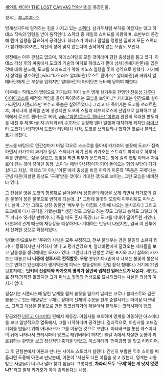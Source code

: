 [[세인트 세이야 THE LOST CANVAS 명왕신화]]의 등장인물.

성우는 [[후쿠야마 준]].

명계삼거두에 필적하는 힘을 가지고 있는 [[스펙터(세인트 세이야)|스펙터]]. 삼거두처럼 부하를 이끌지는 않고 하데스 직속의 명령을 받아 움직인다. 스펙터 중 제일의 스피드를 자랑하며, 초반부터 등장해 텐마 일행을 집요하게 공격한다. 하데스가 아테나 말살을 명령한 집회에 모든 스펙터가 참가해야하지만, 자신의 성에 맞지 않는다며 출석하지 않는 모습도 보인다.

성전에는 아무 관심도 없으며, 하데스야말로 모든 것이라며 강한 충성심을 품고 있다. 하데스 각성 후의 싸움에서 도코의 기술의 여파로 하데스가 팔에 상처(생채기만한)를 입은 것에 대해 분노해, 도코를 쓰러뜨리기 위해 미노스 일행을 쫓아 성역으로 향했다. 거기에서 성역을 경호하던 [wiki:"타우러스 알데바란(로스트 캔버스)" 알데바란]과 싸워서 알데바란에게 큰 부상을 입히지만 알데바란의 타이탄즈 노바에 당하여 패한다.

이후에는 하데스의 명령으로 자기보다 격이 높은 명계 삼거두중 한명인 [[천웅성 가루다 아이아코스]]를 패전의 책임을 물어 죽이려하는 모습을 보인다.[* 카가호는 인간으로 살아가라면서 서플리스만 부수고 목숨은 살려주었다.] 그리고 다 죽어가는 도코를 쓰러트린 후, 아테나의 성의를 손에 넣었지만 도코의 스틸과 데프테로스의 난입으로 실패하고 성역에서 로스트 캔버스로 복귀, [[wiki:"아론(로스트 캔버스)"아론]]과 완전히 적대한 판도라를 내친 후 제3마궁 지구(테라)의 수호자로 등장해 텐마 일행과 대치하게 되지만 [[라이브라 도코]]가 난입하면서 도코와 리턴매치 시작, 도코를 쓰러트리나 했지만 코로나 블라스트가 깨졌다.

분노를 바탕으로 인간성마저 버릴 각오로 스스로를 몰아내 카가호의 불꽃에 도코가 접촉하면서 카가호의 과거가 등장. 스펙터가 되기 전의 카가호는 스트리트 파이터로 하루하루를 연명하는 삶을 살았고, 햇빛을 쬐면 피부가 문드러지는 병에 걸려 햇빛 아래서 자유로이 걷는 것이 꿈이던 동생 '스이'는 매번 만신창이가 되어 돌아오는 형의 부담이 되기 싫다고 자살. '하데스'가 아닌 '아론'에게 충성을 바친 이유가 아론의 '죽음은 구제'라는 관념 때문(자살한 동생도 '구제'받을 것이라 기대한 것)으로 보이는, 그런 모습을 내비친 바 있다.  

그 진심을 엿본 도코의 항룡패로 날아올라서 성층권의 태양을 보게 되면서 카가호의 검은 불꽃이 붉은 불꽃으로 변하게 되는데...[* 그런데 불꽃의 모양이 아무리봐도 피닉스다. 설마...? 안 그래도 상징 동물인 '베누우'는 이집트 신화에 나오는 불사조다.] 그리고 도코에게 다시 공격을 가했는데[* 생긴 것도 그렇고 하는 짓도 그렇고 능력도 그렇고 아주 피닉스 잇키랑 판박이다.] 죽을 때도 혼자 죽겠다고 도코를 떼내어 떨어트린 거였다. 아론과의 관계 때문에 재등장을 예상하거나 기대하는 반응이 나왔지만, 결국 이 전투에서 산화한 것으로 확정되었다.

알데바란으로부터 '주위의 사람을 모두 부정하고, 전부 불태우는 검은 불길의 소유자'라거나 '흉폭하지만 사악하지 않다'고 평가받았으며, 알데바란에게 달려오는 제자들을 보고 남동생을 생각해내는 묘사가 있다. 그런데다가 단행본 21권 표지와 후기 삽화의 카가호는 대놓고 '''나 나중에 성투사로 전직할듯. 우왕''' 분위기다.(손에서 나오는 불꽃이 붉은색으로 변하고 있는데다가 생겨먹은게 피닉스 청동성의의 깃털 장식 형태다.) 거기에 21권 뒷표지에는 '''잇키의 신성의와 카가호의 명의가 절반씩 겹쳐진 일러스트가 나온다.''' 세인트로 전직(?)하진 않았지만 그가 [[피닉스 잇키]]의 전생으로 묘사되었다는 사실은 의심의 여지가 없다.

필살기는 서플리스에 달린 날개를 펼쳐 불꽃을 일으켜 날리는 코로나 블라스트와 검은 불꽃으로 만든 태양같은 구체로 상대의 신체의 수분을 전부 증발시키는 라이징 다크네스, 그리고 대상을 불꽃으로 만든 앙크십자가에 매달아서 불태우는 크러시파이 앙크.

황금외전 [[비르고 아스미타]] 편에서 재등장. 아힘사를 보호하며 명계를 이동하던 아스미타를 보고 일방적으로 열폭해서, 그를 나약하다며 공격한다. 결과적으로, 아힘사를 꼬드길 기회를 만들기 위해 아타바크가 그를 이용한 것으로 보인다. 아타바크를 놓친 아스미타의 뒤에 나타나서 크러시파이 앙크로 태워버리려 하지만 불길 속에서 자살한 동생이 괴로워하는 환영을 보고 정신적인 충격을 받았고, 아스미타의 '천마강복'을 맞고 리타이어. 

그 후 단행본에서 아론과 만나는 사이드 스토리가 실렸다. 간신히 부활한 직후 스이를 떠올리던 도중에 아론과 만났는데, 아론이 "자신도 다른 이들을 찾고 있는데, 명계는 고통받는 사람들이 너무나 많아 찾기 힘들다. 그렇다면, '''차라리 모두 '구제'하는 게 낫지 않겠나?'''"라고 말해 카가호가 이에 감화된다는 내용.
